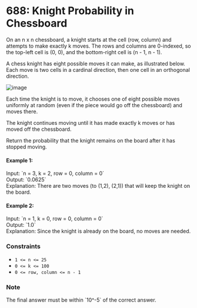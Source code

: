 
# 688: Knight Probability in Chessboard 

<ProblemDetail />

On an n x n chessboard, a knight starts at the cell (row, column) and attempts to make exactly k moves. The rows and columns are 0-indexed, so the top-left cell is (0, 0), and the bottom-right cell is (n - 1, n - 1).

A chess knight has eight possible moves it can make, as illustrated below. Each move is two cells in a cardinal direction, then one cell in an orthogonal direction.

![image](https://assets.leetcode.com/uploads/2018/10/12/knight.png)

Each time the knight is to move, it chooses one of eight possible moves uniformly at random (even if the piece would go off the chessboard) and moves there.

The knight continues moving until it has made exactly k moves or has moved off the chessboard.

Return the probability that the knight remains on the board after it has stopped moving.


#### Example 1:

Input: \`n = 3, k = 2, row = 0, column = 0\`  
Output: \`0.0625\`  
Explanation: There are two moves (to (1,2), (2,1)) that will keep the knight on the board.

#### Example 2:

Input: \`n = 1, k = 0, row = 0, column = 0\`  
Output: \`1.0\`  
Explanation: Since the knight is already on the board, no moves are needed.


### Constraints
- `1 <= n <= 25`
- `0 <= k <= 100`
- `0 <= row, column <= n - 1`

### Note

The final answer must be within \`10^-5\` of the correct answer.
